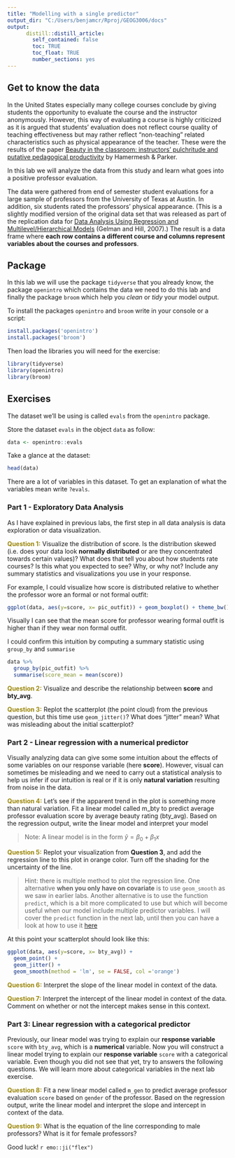 ```yaml
---
title: "Modelling with a single predictor"
output_dir: "C:/Users/benjamcr/Rproj/GEOG3006/docs"
output: 
      distill::distill_article:
        self_contained: false
        toc: TRUE
        toc_float: TRUE
        number_sections: yes
---
```


## Get to know the data

In the United States especially many college courses conclude by giving students the opportunity to evaluate the course and the instructor anonymously. However, this way of evaluating a course is highly criticized as it is argued that students' evaluation does not reflect course quality of teaching effectiveness but may rather reflect "non-teaching" related characteristics such as physical appearance of the teacher. These were the results of the paper [Beauty in the classroom: instructors' pulchritude and putative pedagogical productivity](https://www.sciencedirect.com/science/article/pii/S0272775704001165) by Hamermesh & Parker.

In this lab we will analyze the data from this study and learn what goes into a positive professor evaluation.

The data were gathered from end of semester student evaluations for a large sample of professors from the University of Texas at Austin. In addition, six students rated the professors’ physical appearance. (This is a slightly modified version of the original data set that was released as part of the replication data for [Data Analysis Using Regression and Multilevel/Hierarchical Models](https://www.cambridge.org/core/books/data-analysis-using-regression-and-multilevelhierarchical-models/32A29531C7FD730C3A68951A17C9D983#:~:text=Book%20description,nonlinear%20regression%20and%20multilevel%20models.) (Gelman and Hill, 2007).) The result is a data frame where **each row contains a different course and columns represent variables about the courses and professors**.

## Package

In this lab we will use the package `tidyverse` that you already know, the package `openintro` which contains the data we need to do this lab and finally the package `broom` which help you *clean* or *tidy* your model output.

To install the packages `openintro` and `broom` write in your console or a script:

```r
install.packages('openintro')
install.packages('broom')
```

Then load the libraries you will need for the exercise:

```r
library(tidyverse)
library(openintro)
library(broom)
```


## Exercises

The dataset we’ll be using is called `evals` from the `openintro` package.

Store the dataset `evals` in the object `data` as follow:
 
```r
data <- openintro::evals
```

Take a glance at the dataset:

```r
head(data)
```

There are a lot of variables in this dataset. To get an explanation of what the variables mean write `?evals`.


### Part 1 - Exploratory Data Analysis

As I have explained in previous labs, the first step in all data analysis is data exploration or data visualization.

<span style="color: #9B870C;">**Question 1:**</span> Visualize the distribution of score. Is the distribution skewed (i.e. does your data look **normally distributed** or are they concentrated towards certain values)? What does that tell you about how students rate courses? Is this what you expected to see? Why, or why not? Include any summary statistics and visualizations you use in your response.

For example, I could visualize how score is distributed relative to whether the professor wore an formal or not formal outfit:

```r
ggplot(data, aes(y=score, x= pic_outfit)) + geom_boxplot() + theme_bw()
```

Visually I can see that the mean score for professor wearing formal outfit is higher than if they wear non formal outfit.

I could confirm this intuition by computing a summary statistic using `group_by` and `summarise`

```r
data %>% 
  group_by(pic_outfit) %>% 
  summarise(score_mean = mean(score))
```


<span style="color: #9B870C;">**Question 2:**</span> Visualize and describe the relationship between **score** and **bty_avg**.

<span style="color: #9B870C;">**Question 3:**</span>  Replot the scatterplot (the point cloud) from the previous question, but this time use `geom_jitter()`? What does “jitter” mean? What was misleading about the initial scatterplot?

### Part 2 - Linear regression with a numerical predictor

Visually analyzing data can give some some intuition about the effects of some variables on our response variable (here **score**). However, visual can sometimes be misleading and we need to carry out a statistical analysis to help us infer if our intuition is real or if it is only **natural variation** resulting from noise in the data.

<span style="color: #9B870C;">**Question 4:**</span> Let’s see if the apparent trend in the plot is something more than natural variation. Fit a linear model called m_bty to predict average professor evaluation score by average beauty rating (bty_avg). Based on the regression output, write the linear model and interpret your model

> Note: A linear model is in the form $\hat{y} = \beta_0 + \beta_1x$

<span style="color: #9B870C;">**Question 5:**</span> Replot your visualization from **Question 3**, and add the regression line to this plot in orange color. Turn off the shading for the uncertainty of the line.

> Hint: there is multiple method to plot the regression line. One alternative **when you only have on covariate** is to use `geom_smooth` as we saw in earlier labs. Another alternative is to use the function `predict`, which is a bit more complicated to use but which will become useful when our model include multiple predictor variables. I will cover the `predict` function in the next lab, until then you can have a look at how to use it [here](http://www.sthda.com/english/articles/40-regression-analysis/166-predict-in-r-model-predictions-and-confidence-intervals/)

At this point your scatterplot should look like this:

```r
ggplot(data, aes(y=score, x= bty_avg)) + 
  geom_point() + 
  geom_jitter() +
  geom_smooth(method = 'lm', se = FALSE, col ='orange')
```

<span style="color: #9B870C;">**Question 6:**</span> Interpret the slope of the linear model in context of the data.


<span style="color: #9B870C;">**Question 7:**</span> Interpret the intercept of the linear model in context of the data. Comment on whether or not the intercept makes sense in this context.

### Part 3: Linear regression with a categorical predictor

Previously, our linear model was trying to explain our **response variable** `score` with `bty_avg`, which is a **numerical** variable. Now you will construct a linear model trying to explain our **response variable** `score` with a categorical variable. Even though you did not see that yet, try to answers the following questions. We will learn more about categorical variables in the next lab exercise.

<span style="color: #9B870C;">**Question 8:**</span> Fit a new linear model called `m_gen` to predict average professor evaluation `score` based on `gender` of the professor. Based on the regression output, write the linear model and interpret the slope and intercept in context of the data.

<span style="color: #9B870C;">**Question 9:**</span> What is the equation of the line corresponding to male professors? What is it for female professors?

Good luck! `r emo::ji("flex")`
